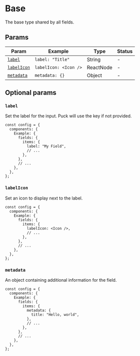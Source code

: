 # Base

The base type shared by all fields.

## Params

| Param                     | Example               | Type      | Status |
| ------------------------- | --------------------- | --------- | ------ |
| [`label`](#label)         | `label: "Title"`      | String    | -      |
| [`labelIcon`](#labelicon) | `labelIcon: <Icon />` | ReactNode | -      |
| [`metadata`](#metadata)   | `metadata: {}`        | Object    | -      |

## Optional params

### `label`

Set the label for the input. Puck will use the key if not provided.

```tsx {6} copy
const config = {
  components: {
    Example: {
      fields: {
        items: {
          label: "My Field",
          // ...
        },
      },
      // ...
    },
  },
};
```

### `labelIcon`

Set an icon to display next to the label.

```tsx {6} copy
const config = {
  components: {
    Example: {
      fields: {
        items: {
          labelIcon: <Icon />,
          // ...
        },
      },
      // ...
    },
  },
};
```

### `metadata`

An object containing additional information for the field.

```tsx {6-8} copy
const config = {
  components: {
    Example: {
      fields: {
        items: {
          metadata: {
            title: "Hello, world",
          },
          // ...
        },
      },
      // ...
    },
  },
};
```

